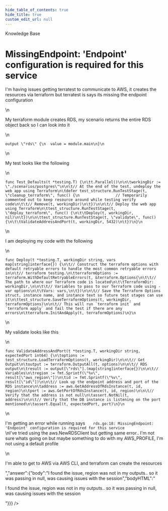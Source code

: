 ```yaml
---
hide_table_of_contents: true
hide_title: true
custom_edit_url: null
---
```



<head>
  <link rel="canonical" href="https://github.com/gruntwork-io/knowledge-base/discussions/197" />
</head>

<CenterLayout>
<span className="searchCategory">Knowledge Base</span>
<h1>MissingEndpoint: &apos;Endpoint&apos; configuration is required for this service</h1>
<GitHub discussion={{"id":"D_kwDOF8slf84AOyZj","number":197,"author":{"login":"lee5i3"},"title":"MissingEndpoint: 'Endpoint' configuration is required for this service","body":"I'm having issues getting terratest to communicate to AWS, it creates the resources via terraform but terratest is says its missing the endpoint configuration\r\n\r\nMy terraform module creates RDS, my scenario returns the entire RDS object back so I can look into it\r\n```\r\noutput \"rds\" {\r\n  value = module.main\r\n}\r\n```\r\nMy test looks like the following\r\n```\r\nfunc Test_Defaults(t *testing.T) {\r\n\tt.Parallel()\r\n\r\n\tworkingDir := \"./scenarios/postgres\"\r\n\r\n\t// At the end of the test, undeploy the web app using Terraform\r\n\tdefer test_structure.RunTestStage(t, \"cleanup_terraform\", func() {\r\n                // Temporarily commented out to keep resource around while testing verify code\r\n\t\t// Remove(t, workingDir)\r\n\t})\r\n\r\n\t// Deploy the web app using Terraform\r\n\ttest_structure.RunTestStage(t, \"deploy_terraform\", func() {\r\n\t\tDeploy(t, workingDir, nil)\r\n\t})\r\n\r\n\ttest_structure.RunTestStage(t, \"validate\", func() {\r\n\t\tValidateAddressAndPort(t, workingDir, 5432)\r\n\t})\r\n}\r\n```\r\n\r\nI am deploying my code with the following\r\n```\r\nfunc Deploy(t *testing.T, workingDir string, vars map[string]interface{}) {\r\n\t// Construct the terraform options with default retryable errors to handle the most common retryable errors in\r\n\t// terraform testing.\r\n\tterraformOptions := terraform.WithDefaultRetryableErrors(t, &terraform.Options{\r\n\t\t// The path to where our Terraform code is located\r\n\t\tTerraformDir: workingDir,\r\n\r\n\t\t// Variables to pass to our Terraform code using -var options\r\n\t\tVars: vars,\r\n\t})\r\n\r\n\t// Save the Terraform Options struct, instance name, and instance text so future test stages can use it\r\n\ttest_structure.SaveTerraformOptions(t, workingDir, terraformOptions)\r\n\r\n\t// This will run `terraform init` and `terraform apply` and fail the test if there are any errors\r\n\tterraform.InitAndApply(t, terraformOptions)\r\n}\r\n```\r\n\r\nMy validate looks like this\r\n```\r\nfunc ValidateAddressAndPort(t *testing.T, workingDir string, expectedPort int64) {\r\n\toptions := test_structure.LoadTerraformOptions(t, workingDir)\r\n\r\n\t// Get Output\r\n\toutput := terraform.OutputAll(t, options)\r\n\r\n\t// RDS output\r\n\tresult := output[\"rds\"].(map[string]interface{})\r\n\r\n\t// Variables\r\n\tregion := fmt.Sprintf(\"%v\", result[\"aws_region\"])\r\n\tid := fmt.Sprintf(\"%v\", result[\"id\"])\r\n\r\n\t// Look up the endpoint address and port of the RDS instance\r\n\taddress := aws.GetAddressOfRdsInstance(t, id, region)\r\n\tport := aws.GetPortOfRdsInstance(t, id, region)\r\n\r\n\t// Verify that the address is not null\r\n\tassert.NotNil(t, address)\r\n\r\n\t// Verify that the DB instance is listening on the port mentioned\r\n\tassert.Equal(t, expectedPort, port)\r\n}\r\n```\r\n\r\nI'm getting an error while running says `    rds.go:18: MissingEndpoint: 'Endpoint' configuration is required for this service\r\n`\r\nI've tried using the aws.NewRDSClient but getting same error.. I'm not sure whats going on but maybe something to do with my AWS_PROFILE, I'm not using a default profile\r\n\r\nI'm able to get to AWS via AWS CLI, and terraform can create the resources","bodyHTML":"<p dir=\"auto\">I'm having issues getting terratest to communicate to AWS, it creates the resources via terraform but terratest is says its missing the endpoint configuration</p>\n<p dir=\"auto\">My terraform module creates RDS, my scenario returns the entire RDS object back so I can look into it</p>\n<div class=\"snippet-clipboard-content notranslate position-relative overflow-auto\" data-snippet-clipboard-copy-content=\"output &quot;rds&quot; {\n  value = module.main\n}\"><pre class=\"notranslate\"><code>output \"rds\" {\n  value = module.main\n}\n</code></pre></div>\n<p dir=\"auto\">My test looks like the following</p>\n<div class=\"snippet-clipboard-content notranslate position-relative overflow-auto\" data-snippet-clipboard-copy-content=\"func Test_Defaults(t *testing.T) {\n\tt.Parallel()\n\n\tworkingDir := &quot;./scenarios/postgres&quot;\n\n\t// At the end of the test, undeploy the web app using Terraform\n\tdefer test_structure.RunTestStage(t, &quot;cleanup_terraform&quot;, func() {\n                // Temporarily commented out to keep resource around while testing verify code\n\t\t// Remove(t, workingDir)\n\t})\n\n\t// Deploy the web app using Terraform\n\ttest_structure.RunTestStage(t, &quot;deploy_terraform&quot;, func() {\n\t\tDeploy(t, workingDir, nil)\n\t})\n\n\ttest_structure.RunTestStage(t, &quot;validate&quot;, func() {\n\t\tValidateAddressAndPort(t, workingDir, 5432)\n\t})\n}\"><pre class=\"notranslate\"><code>func Test_Defaults(t *testing.T) {\n\tt.Parallel()\n\n\tworkingDir := \"./scenarios/postgres\"\n\n\t// At the end of the test, undeploy the web app using Terraform\n\tdefer test_structure.RunTestStage(t, \"cleanup_terraform\", func() {\n                // Temporarily commented out to keep resource around while testing verify code\n\t\t// Remove(t, workingDir)\n\t})\n\n\t// Deploy the web app using Terraform\n\ttest_structure.RunTestStage(t, \"deploy_terraform\", func() {\n\t\tDeploy(t, workingDir, nil)\n\t})\n\n\ttest_structure.RunTestStage(t, \"validate\", func() {\n\t\tValidateAddressAndPort(t, workingDir, 5432)\n\t})\n}\n</code></pre></div>\n<p dir=\"auto\">I am deploying my code with the following</p>\n<div class=\"snippet-clipboard-content notranslate position-relative overflow-auto\" data-snippet-clipboard-copy-content=\"func Deploy(t *testing.T, workingDir string, vars map[string]interface{}) {\n\t// Construct the terraform options with default retryable errors to handle the most common retryable errors in\n\t// terraform testing.\n\tterraformOptions := terraform.WithDefaultRetryableErrors(t, &amp;terraform.Options{\n\t\t// The path to where our Terraform code is located\n\t\tTerraformDir: workingDir,\n\n\t\t// Variables to pass to our Terraform code using -var options\n\t\tVars: vars,\n\t})\n\n\t// Save the Terraform Options struct, instance name, and instance text so future test stages can use it\n\ttest_structure.SaveTerraformOptions(t, workingDir, terraformOptions)\n\n\t// This will run `terraform init` and `terraform apply` and fail the test if there are any errors\n\tterraform.InitAndApply(t, terraformOptions)\n}\"><pre class=\"notranslate\"><code>func Deploy(t *testing.T, workingDir string, vars map[string]interface{}) {\n\t// Construct the terraform options with default retryable errors to handle the most common retryable errors in\n\t// terraform testing.\n\tterraformOptions := terraform.WithDefaultRetryableErrors(t, &amp;terraform.Options{\n\t\t// The path to where our Terraform code is located\n\t\tTerraformDir: workingDir,\n\n\t\t// Variables to pass to our Terraform code using -var options\n\t\tVars: vars,\n\t})\n\n\t// Save the Terraform Options struct, instance name, and instance text so future test stages can use it\n\ttest_structure.SaveTerraformOptions(t, workingDir, terraformOptions)\n\n\t// This will run `terraform init` and `terraform apply` and fail the test if there are any errors\n\tterraform.InitAndApply(t, terraformOptions)\n}\n</code></pre></div>\n<p dir=\"auto\">My validate looks like this</p>\n<div class=\"snippet-clipboard-content notranslate position-relative overflow-auto\" data-snippet-clipboard-copy-content=\"func ValidateAddressAndPort(t *testing.T, workingDir string, expectedPort int64) {\n\toptions := test_structure.LoadTerraformOptions(t, workingDir)\n\n\t// Get Output\n\toutput := terraform.OutputAll(t, options)\n\n\t// RDS output\n\tresult := output[&quot;rds&quot;].(map[string]interface{})\n\n\t// Variables\n\tregion := fmt.Sprintf(&quot;%v&quot;, result[&quot;aws_region&quot;])\n\tid := fmt.Sprintf(&quot;%v&quot;, result[&quot;id&quot;])\n\n\t// Look up the endpoint address and port of the RDS instance\n\taddress := aws.GetAddressOfRdsInstance(t, id, region)\n\tport := aws.GetPortOfRdsInstance(t, id, region)\n\n\t// Verify that the address is not null\n\tassert.NotNil(t, address)\n\n\t// Verify that the DB instance is listening on the port mentioned\n\tassert.Equal(t, expectedPort, port)\n}\"><pre class=\"notranslate\"><code>func ValidateAddressAndPort(t *testing.T, workingDir string, expectedPort int64) {\n\toptions := test_structure.LoadTerraformOptions(t, workingDir)\n\n\t// Get Output\n\toutput := terraform.OutputAll(t, options)\n\n\t// RDS output\n\tresult := output[\"rds\"].(map[string]interface{})\n\n\t// Variables\n\tregion := fmt.Sprintf(\"%v\", result[\"aws_region\"])\n\tid := fmt.Sprintf(\"%v\", result[\"id\"])\n\n\t// Look up the endpoint address and port of the RDS instance\n\taddress := aws.GetAddressOfRdsInstance(t, id, region)\n\tport := aws.GetPortOfRdsInstance(t, id, region)\n\n\t// Verify that the address is not null\n\tassert.NotNil(t, address)\n\n\t// Verify that the DB instance is listening on the port mentioned\n\tassert.Equal(t, expectedPort, port)\n}\n</code></pre></div>\n<p dir=\"auto\">I'm getting an error while running says <code class=\"notranslate\">   rds.go:18: MissingEndpoint: 'Endpoint' configuration is required for this service</code><br>\nI've tried using the aws.NewRDSClient but getting same error.. I'm not sure whats going on but maybe something to do with my AWS_PROFILE, I'm not using a default profile</p>\n<p dir=\"auto\">I'm able to get to AWS via AWS CLI, and terraform can create the resources</p>","answer":{"body":"I found the issue, region was not in my outputs.. so it was passing in null, was causing issues with the session","bodyHTML":"<p dir=\"auto\">I found the issue, region was not in my outputs.. so it was passing in null, was causing issues with the session</p>"}}} />

</CenterLayout>
  

<!-- ##DOCS-SOURCER-START
{
  "sourcePlugin": "github-discussions",
  "hash": "b012327a1b1787007761d80565558d06"
}
##DOCS-SOURCER-END -->
